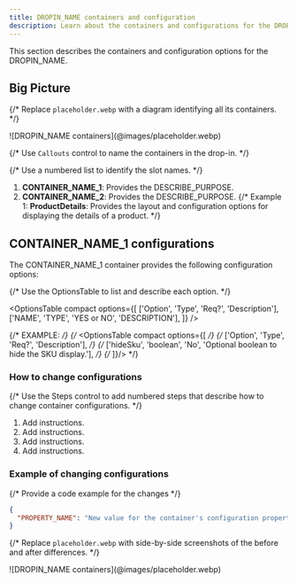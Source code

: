 ```yaml
---
title: DROPIN_NAME containers and configuration
description: Learn about the containers and configurations for the DROPIN_NAME drop-in.
---
```



This section describes the containers and configuration options for the DROPIN_NAME.

## Big Picture

{/* Replace `placeholder.webp` with a diagram identifying all its containers. */}

<Diagram caption="DROPIN_NAME containers">
  ![DROPIN_NAME containers](@images/placeholder.webp)
</Diagram>

{/* Use `Callouts` control to name the containers in the drop-in. */}

<Callouts>

{/* Use a numbered list to identify the slot names. */}

1. **CONTAINER_NAME_1**: Provides the DESCRIBE_PURPOSE.
1. **CONTAINER_NAME_2**: Provides the DESCRIBE_PURPOSE.
   {/* Example 1: **ProductDetails**: Provides the layout and configuration options for displaying the details of a product. */}

</Callouts>

## CONTAINER_NAME_1 configurations

The CONTAINER_NAME_1 container provides the following configuration options:

{/* Use the OptionsTable to list and describe each option. */}

<OptionsTable
  compact
  options={[
    ['Option', 'Type', 'Req?', 'Description'],
    ['NAME', 'TYPE', 'YES or NO', 'DESCRIPTION'],
  ]}
/>

{/* EXAMPLE: */}
{/* <OptionsTable compact options={[ */}
{/* ['Option', 'Type', 'Req?', 'Description'], */}
{/* ['hideSku', 'boolean', 'No', 'Optional boolean to hide the SKU display.'], */}
{/* ]}/> */}

### How to change configurations

{/* Use the Steps control to add numbered steps that describe how to change container configurations. */}

<Steps>

1. Add instructions.
1. Add instructions.
1. Add instructions.
1. Add instructions.

</Steps>

### Example of changing configurations

{/* Provide a code example for the changes */}

```json
{
  "PROPERTY_NAME": "New value for the container's configuration property."
}
```

{/* Replace `placeholder.webp` with side-by-side screenshots of the before and after differences. */}

<Diagram caption="DROPIN_NAME containers">
  ![DROPIN_NAME containers](@images/placeholder.webp)
</Diagram>
